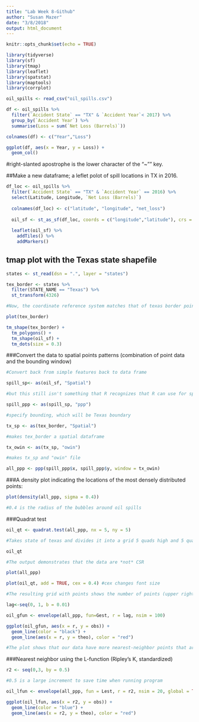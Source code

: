 ```yaml
---
title: "Lab Week 8-Github"
author: "Susan Mazer"
date: "3/8/2018"
output: html_document
---
```


```r
knitr::opts_chunk$set(echo = TRUE)
```

```r
library(tidyverse)
library(sf)
library(tmap)
library(leaflet)
library(spatstat)
library(maptools)
library(corrplot)
```

```r
oil_spills <- read_csv("oil_spills.csv")

df <- oil_spills %>%
  filter(`Accident State` == "TX" & `Accident Year`< 2017) %>%
  group_by(`Accident Year`) %>%
  summarise(Loss = sum(`Net Loss (Barrels)`))

colnames(df) <- c("Year","Loss")

ggplot(df, aes(x = Year, y = Loss)) +
  geom_col()


```
#right-slanted apostrophe is the lower character of the "~"" key.

##Make a new dataframe; a leflet polot of spill locations in TX in 2016.

```r

df_loc <- oil_spills %>%
  filter(`Accident State` == "TX" & `Accident Year` == 2016) %>%
  select(Latitude, Longitude, `Net Loss (Barrels)`)
         
  colnames(df_loc) <- c("latitude", "longitude", "net_loss")
  
  oil_sf <- st_as_sf(df_loc, coords = c("longitude","latitude"), crs = 4326)
  
  leaflet(oil_sf) %>%
    addTiles() %>%
    addMarkers()
```

## tmap plot with the Texas state shapefile

```r

states <- st_read(dsn = ".", layer = "states")

tex_border <- states %>%
  filter(STATE_NAME == "Texas") %>%
  st_transform(4326)

#Now, the coordinate reference system matches that of texas border points

plot(tex_border)

tm_shape(tex_border) +
  tm_polygons() +
  tm_shape(oil_sf) +
  tm_dots(size = 0.3)
```

###Convert the data to spatial points patterns (combination of point data and the bounding window)

```r

#Convert back from simple features back to data frame

spill_sp<- as(oil_sf, "Spatial")

#but this still isn't something that R recognizes that R can use for spatial points patterns.  Will makes something called ppp ("point pattern analysis")

spill_ppp <- as(spill_sp, "ppp")

#specify bounding, which will be Texas boundary

tx_sp <- as(tex_border, "Spatial")

#makes tex_border a spatial dataframe

tx_owin <- as(tx_sp, "owin")

#makes tx_sp and "owin" file

all_ppp <- ppp(spill_ppp$x, spill_ppp$y, window = tx_owin)
```

###A density plot indicating the locations of the most densely distributed points:

```r

plot(density(all_ppp, sigma = 0.4))

#0.4 is the radius of the bubbles around oil spills
```

###Quadrat test
```r
oil_qt <- quadrat.test(all_ppp, nx = 5, ny = 5)

#Takes state of texas and divides it into a grid 5 quads high and 5 quads wide; then tests using chi-square to test null hypothesis that  the distribution of points is random (Complete spatial randomness)

oil_qt

#The output demonstrates that the data are *not* CSR

plot(all_ppp)

plot(oil_qt, add = TRUE, cex = 0.4) #cex changes font size

#The resulting grid with points shows the number of points (upper right) that would be expected in each quadrant in the case of CSR and whether the actual number is.  Upper left shows the number of actual counts.  In the center/bottom is a standardized measure of how much lower/higher the actual number is relative to the expected number

lag<-seq(0, 1, b = 0.01)

oil_gfun <- envelope(all_ppp, fun=Gest, r = lag, nsim = 100)

ggplot(oil_gfun, aes(x = r, y = obs)) +
  geom_line(color = "black") +
  geom_line(aes(x = r, y = theo), color = "red")

#The plot shows that our data have more nearest-neighbor points that are closer than expected based on completely spatially random data

```


###Nearest neighbor using the L-function (Ripley's K, standardized)

```r

r2 <- seq(0,3, by = 0.5)

#0.5 is a large increment to save time when running program

oil_lfun <- envelope(all_ppp, fun = Lest, r = r2, nsim = 20, global = TRUE)

ggplot(oil_lfun, aes(x = r2, y = obs)) +
  geom_line(color = "blue") +
  geom_line(aes(x = r2, y = theo), color = "red")
```


